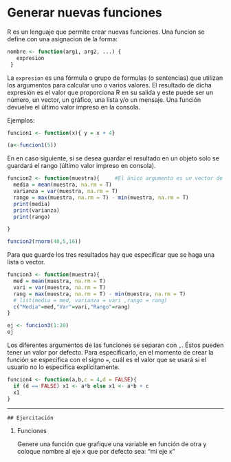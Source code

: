 # Generar nuevas funciones

R es un lenguaje que permite crear nuevas funciones. Una funcion se define con una asignacion de la forma:
```r
nombre <- function(arg1, arg2, ...) {
   expresion
 }
```


La `expresion` es una fórmula o grupo de formulas (o sentencias) que utilizan los argumentos para calcular uno o varios valores. El resultado de dicha expresión es el valor que proporciona R en su salida y este puede ser un número, un vector, un gráfico, una lista y/o un mensaje. Una función devuelve el último valor impreso en la consola.

Ejemplos:

```r
funcion1 <- function(x){ y = x + 4}

(a<-funcion1(5))
```

En en caso siguiente, si se desea guardar el resultado en un objeto solo se guardará el rango (último valor impreso en consola). 

```r
funcion2 <- function(muestra){     #El único argumento es un vector de datos
  media = mean(muestra, na.rm = T)
  varianza = var(muestra, na.rm = T)
  rango = max(muestra, na.rm = T) - min(muestra, na.rm = T)
  print(media)
  print(varianza)
  print(rango)

}

funcion2(rnorm(40,5,16))
```

Para que guarde los tres resultados hay que especificar que se haga una lista o vector.


```r
funcion3 <- function(muestra){     
  med = mean(muestra, na.rm = T)
  vari = var(muestra, na.rm = T)
  rang = max(muestra, na.rm = T) - min(muestra, na.rm = T)
  # list(media = med, varianza = vari ,rango = rang)
  c("Media"=med,"Var"=vari,"Rango"=rang)
}

ej <- funcion3(1:20)
ej
```

Los diferentes argumentos de las funciones se separan con `,`. Éstos pueden tener un valor por defecto. Para especificarlo, en el momento de crear la función se especifica con el signo `=`, cuál es el valor que se usará si el usuario no lo especifica explícitamente.

```r
funcion4 <- function(a,b,c = 4,d = FALSE){
  if (d == FALSE) x1 <- a*b else x1 <- a*b + c
  x1
}
```



---
  
```block
## Ejercitación
```

<!-- ```{block, type='boxeda'} -->

1. Funciones

    Genere una función que grafique una variable en función de otra y coloque nombre al eje x que por defecto sea: "mi eje x"

<!-- ``` -->

